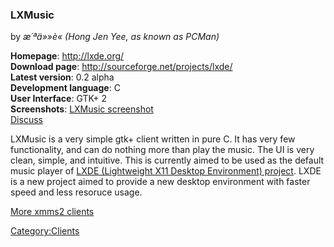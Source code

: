 ===LXMusic===
by ''æ´ªä»»è«­ (Hong Jen Yee, as known as PCMan)''

'''Homepage''': http://lxde.org/<br />
'''Download page''': http://sourceforge.net/projects/lxde/<br />
'''Latest version''': 0.2 alpha<br />
'''Development language''': C<br />
'''User Interface''': GTK+ 2<br />
'''Screenshots''': [http://lh3.ggpht.com/_yUP_k2summg/SUPggCHvRUI/AAAAAAAABvw/LOHkw8EsCGo/s800/lxmusic.png LXMusic screenshot]<br />
[[Talk:Client:LXMusic | Discuss]]

LXMusic is a very simple gtk+ client written in pure C. It has very few functionality, and can do nothing more than play the music. The UI is very clean, simple, and intuitive. This is currently aimed to be used as the default music player of [http://lxde.sourceforge.net/ LXDE (Lightweight X11 Desktop Environment) project]. LXDE is a new project aimed to provide a new desktop environment with faster speed and less resoruce usage.

[[XMMS2 Clients | More xmms2 clients]]

[[Category:Clients]]